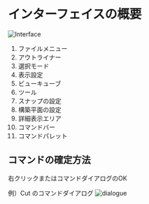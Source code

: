# インターフェイスの概要

![Interface](./img/interface.png)

1. ファイルメニュー
2. アウトライナー
3. 選択モード
4. 表示設定
5. ビューキューブ
6. ツール
7. スナップの設定
8. 構築平面の設定
9. 詳細表示エリア
10. コマンドバー
11. コマンドパレット

## コマンドの確定方法

右クリックまたはコマンドダイアログのOK

例）Cut のコマンドダイアログ
![dialogue](./img/dialogue.png)



